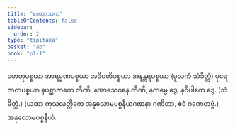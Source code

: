 ```yaml
---
title: "ဧကာဒသက"
tableOfContents: false
sidebar:
  order: 2
type: "tipitaka"
basket: "ab"
book: "p1-1"
---
```



<DynamicBreadcrumb />

<Paragraph number="2151" book="p1-1">
ဟေတုပစ္စယာ အာရမ္မဏပစ္စယာ အဓိပတိပစ္စယာ အနန္တရပစ္စယာ (မူလကံ သံခိတ္တံ) ပုရေဇာတပစ္စယာ နပစ္ဆာဇာတေ တီဏိ, နအာသေဝနေ တီဏိ, နကမ္မေ ဒွေ, နဝိပါကေ ဒွေ. (သံခိတ္တံ.)
</Paragraph>

<Paragraph number="2152" type="center" book="p1-1">
(ယထာ ကုသလတ္တိကေ အနုလောမပစ္စနီယဂဏနာ ဂဏိတာ, ဧဝံ ဂဏေတဗ္ဗံ.)

</Paragraph>

<Paragraph number="2153" type="center" book="p1-1">
အနုလောမပစ္စနီယံ.
</Paragraph>